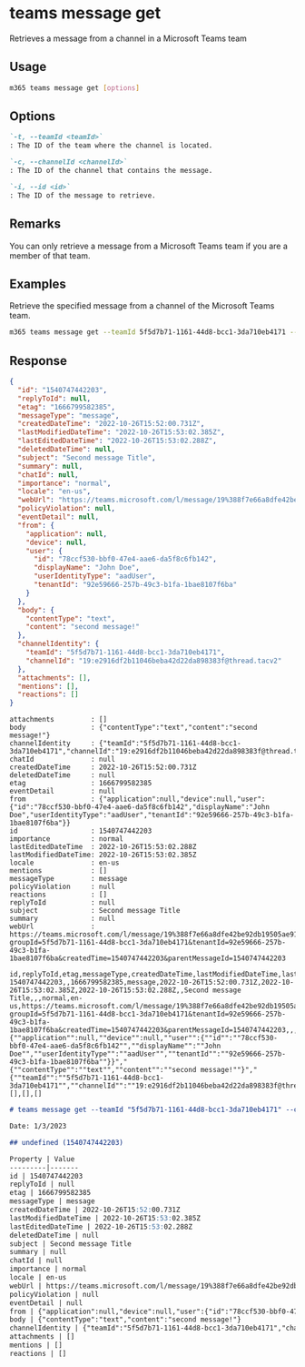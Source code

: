 
# teams message get

Retrieves a message from a channel in a Microsoft Teams team

## Usage

```sh
m365 teams message get [options]
```

## Options

```md definition-list
`-t, --teamId <teamId>`
: The ID of the team where the channel is located.

`-c, --channelId <channelId>`
: The ID of the channel that contains the message.

`-i, --id <id>`
: The ID of the message to retrieve.
```

<Global />

## Remarks

You can only retrieve a message from a Microsoft Teams team if you are a member of that team.

## Examples

Retrieve the specified message from a channel of the Microsoft Teams team.

```sh
m365 teams message get --teamId 5f5d7b71-1161-44d8-bcc1-3da710eb4171 --channelId 19:88f7e66a8dfe42be92db19505ae912a8@thread.skype --id 1540747442203
```

## Response

<Tabs>
  <TabItem value="JSON">

  ``` json
  {
    "id": "1540747442203",
    "replyToId": null,
    "etag": "1666799582385",
    "messageType": "message",
    "createdDateTime": "2022-10-26T15:52:00.731Z",
    "lastModifiedDateTime": "2022-10-26T15:53:02.385Z",
    "lastEditedDateTime": "2022-10-26T15:53:02.288Z",
    "deletedDateTime": null,
    "subject": "Second message Title",
    "summary": null,
    "chatId": null,
    "importance": "normal",
    "locale": "en-us",
    "webUrl": "https://teams.microsoft.com/l/message/19%388f7e66a8dfe42be92db19505ae912a8%40thread.tacv2/1540747442203?groupId=5f5d7b71-1161-44d8-bcc1-3da710eb4171&tenantId=92e59666-257b-49c3-b1fa-1bae8107f6ba&createdTime=1540747442203&parentMessageId=1540747442203",
    "policyViolation": null,
    "eventDetail": null,
    "from": {
      "application": null,
      "device": null,
      "user": {
        "id": "78ccf530-bbf0-47e4-aae6-da5f8c6fb142",
        "displayName": "John Doe",
        "userIdentityType": "aadUser",
        "tenantId": "92e59666-257b-49c3-b1fa-1bae8107f6ba"
      }
    },
    "body": {
      "contentType": "text",
      "content": "second message!"
    },
    "channelIdentity": {
      "teamId": "5f5d7b71-1161-44d8-bcc1-3da710eb4171",
      "channelId": "19:e2916df2b11046beba42d22da898383f@thread.tacv2"
    },
    "attachments": [],
    "mentions": [],
    "reactions": []
  }
  ```

  </TabItem>
  <TabItem value="Text">

  ``` text
  attachments         : []
  body                : {"contentType":"text","content":"second message!"}
  channelIdentity     : {"teamId":"5f5d7b71-1161-44d8-bcc1-3da710eb4171","channelId":"19:e2916df2b11046beba42d22da898383f@thread.tacv2"}
  chatId              : null
  createdDateTime     : 2022-10-26T15:52:00.731Z
  deletedDateTime     : null
  etag                : 1666799582385
  eventDetail         : null
  from                : {"application":null,"device":null,"user":{"id":"78ccf530-bbf0-47e4-aae6-da5f8c6fb142","displayName":"John Doe","userIdentityType":"aadUser","tenantId":"92e59666-257b-49c3-b1fa-1bae8107f6ba"}}
  id                  : 1540747442203
  importance          : normal
  lastEditedDateTime  : 2022-10-26T15:53:02.288Z
  lastModifiedDateTime: 2022-10-26T15:53:02.385Z
  locale              : en-us
  mentions            : []
  messageType         : message
  policyViolation     : null
  reactions           : []
  replyToId           : null
  subject             : Second message Title
  summary             : null
  webUrl              : https://teams.microsoft.com/l/message/19%388f7e66a8dfe42be92db19505ae912a8%40thread.tacv2/1540747442203?groupId=5f5d7b71-1161-44d8-bcc1-3da710eb4171&tenantId=92e59666-257b-49c3-b1fa-1bae8107f6ba&createdTime=1540747442203&parentMessageId=1540747442203
  ```

  </TabItem>
  <TabItem value="CSV">

  ``` text
  id,replyToId,etag,messageType,createdDateTime,lastModifiedDateTime,lastEditedDateTime,deletedDateTime,subject,summary,chatId,importance,locale,webUrl,policyViolation,eventDetail,from,body,channelIdentity,attachments,mentions,reactions
  1540747442203,,1666799582385,message,2022-10-26T15:52:00.731Z,2022-10-26T15:53:02.385Z,2022-10-26T15:53:02.288Z,,Second message Title,,,normal,en-us,https://teams.microsoft.com/l/message/19%388f7e66a8dfe42be92db19505ae912a8%40thread.tacv2/1540747442203?groupId=5f5d7b71-1161-44d8-bcc1-3da710eb4171&tenantId=92e59666-257b-49c3-b1fa-1bae8107f6ba&createdTime=1540747442203&parentMessageId=1540747442203,,,"{""application"":null,""device"":null,""user"":{""id"":""78ccf530-bbf0-47e4-aae6-da5f8c6fb142"",""displayName"":""John Doe"",""userIdentityType"":""aadUser"",""tenantId"":""92e59666-257b-49c3-b1fa-1bae8107f6ba""}}","{""contentType"":""text"",""content"":""second message!""}","{""teamId"":""5f5d7b71-1161-44d8-bcc1-3da710eb4171"",""channelId"":""19:e2916df2b11046beba42d22da898383f@thread.tacv2""}",[],[],[]
  ```

  </TabItem>
  <TabItem value="Markdown">

  ```md
  # teams message get --teamId "5f5d7b71-1161-44d8-bcc1-3da710eb4171" --channelId "19:e2916df2b11046beba42d22da898383f@thread.tacv2" --id "1540747442203"

  Date: 1/3/2023

  ## undefined (1540747442203)

  Property | Value
  ---------|-------
  id | 1540747442203
  replyToId | null
  etag | 1666799582385
  messageType | message
  createdDateTime | 2022-10-26T15:52:00.731Z
  lastModifiedDateTime | 2022-10-26T15:53:02.385Z
  lastEditedDateTime | 2022-10-26T15:53:02.288Z
  deletedDateTime | null
  subject | Second message Title
  summary | null
  chatId | null
  importance | normal
  locale | en-us
  webUrl | https://teams.microsoft.com/l/message/19%388f7e66a8dfe42be92db19505ae912a8%40thread.tacv2/1540747442203?groupId=5f5d7b71-1161-44d8-bcc1-3da710eb4171&tenantId=92e59666-257b-49c3-b1fa-1bae8107f6ba&createdTime=1540747442203&parentMessageId=1540747442203
  policyViolation | null
  eventDetail | null
  from | {"application":null,"device":null,"user":{"id":"78ccf530-bbf0-47e4-aae6-da5f8c6fb142","displayName":"John Doe","userIdentityType":"aadUser","tenantId":"92e59666-257b-49c3-b1fa-1bae8107f6ba"}}
  body | {"contentType":"text","content":"second message!"}
  channelIdentity | {"teamId":"5f5d7b71-1161-44d8-bcc1-3da710eb4171","channelId":"19:e2916df2b11046beba42d22da898383f@thread.tacv2"}
  attachments | []
  mentions | []
  reactions | []
  ```

  </TabItem>
</Tabs>

